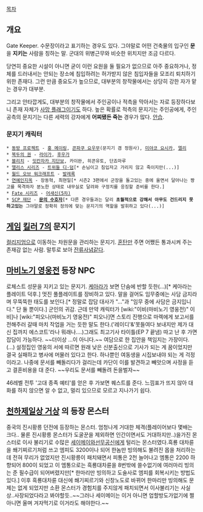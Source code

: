 [[목차]]

== 개요 ==
Gate Keeper. 수문장이라고 표기하는 경우도 있다.
그야말로 어떤 건축물의 입구인 '''문'''을 '''지키는''' 사람을 칭하는 말. 군대의 위병근무와 비슷한 위치지만 조금 다르다.

당연히 중요한 시설이 아니면 굳이 이런 요원을 둘 필요가 없으므로 아주 중요하거나, 정체를 드러내서는 안되는 장소에 침입하려는 허가받지 않은 침입자들을 모조리 퇴치하기 위한 존재다. 그런 만큼 중요도가 높으므로, 대부분의 창작물에서는 상당히 강한 자가 맡는 경우가 대부분.

그리고 안타깝게도, 대부분의 창작물에서 주인공이나 적측을 막아서는 자로 등장하다보니 존재 자체가 [[사망 플래그]]이기도 하다. 높은 확률로 적측의 문지기는 주인공에게, 주인공측의 문지기는 다른 세력의 강자에게 '''어찌됐든 죽는''' 경우가 많다. [[안습]].

=== 문지기 캐릭터 ===
 * [[동방 프로젝트]] - [[홍 메이링]], [[콘파쿠 요우무]](문지기 겸 정원사), [[미야코 요시카]], [[엘리]]
 * [[북두의 권]] - [[라이가]], [[후우가]]
 * [[블리치]] - [[잇칸자카 지단보]], 카이완, 히콘유토, 단죠마루
 * [[앨리스 시리즈]] - [[트위들 디·덤]][* 손님이고 침입자고 가리지 않고 죽이지만(...)]
 * [[월드 오브 워크래프트]] - [[발레록]]
 * [[연예인지옥]] - 장동혁, 최현일[* 시즌2 3편에서 군장을 돌고있는 중에 울면서 달아나는 짱고를 목격하자 분노한 상태로 내무실로 달려와 구정치를 응징할 준비를 한다.]
 * [[Fate 시리즈]] - [[어새신(5차)]]
 * [[SCP 재단]] - '''[[문의 수호자]]'''[* 다른 경우들과는 달리 '''초월적으로 강해서 아무도 건드리지 못하고있는''' 그야말로 정확히 정의에 맞는 문지기의 역할을 발휘하고 있다(...)] 


== [[게임]] [[킬러 7]]의 문지기 ==
[[컬리지엄]]으로 이동하는 차원문을 관리하는 문지기. [[혼탄]]만 주면 어쨌든 통과시켜 주는 존재감 없는 사람. 말투로 보아 [[잔류사념]]같다.

== [[마비노기 영웅전]] 등장 NPC ==
로체스트 성문을 지키고 있는 문지기. [[케아라]]가 보면 단숨에 반할 듯한(…)[* 케아라는 플레이트 덕후.] 멋진 풀플레이트를 장비하고 있다. 말을 걸어도 임무중에는 사담 금지라며 무뚝뚝한 태도를 보인다.[* 정말로 잡담 대사가 "…"과 "임무 중에 사담은 금지입니다." 단 둘 뿐이다.] 군인의 귀감. 근데 만약 캐릭터가 [wiki:"이비(마비노기 영웅전)" 이비]나 [wiki:"피오나(마비노기 영웅전)" 피오나]면 스토리 진행으로 마렉에게 보고서를 전해주러 갈때 마치 작업을 거는 듯한 말도 한다.('레이디'&'못들여다 보내지만 제가 대신 집까지 에스코트'라나 뭐래나….)그래도 최고기사 타이틀(EP 7 끝냄) 따고 난 후 가면 잡담이 가능하다. ~~더이상 …이 아니다.~~ 여담으로 한 집안을 책임지는 가장이다.(...) 설정집인 영웅의 서에 따르면 원래 낮은 신분출신으로 기사가 되는 게 꿈이었지만 결국 실패하고 병사에 머물러 있다고 한다. 하나뿐인 여동생을 시집보내야 되는 게 걱정이라고.
나중에 문서를 빼돌리다가 걸리는데 카단이 이를 발견하고 빼앗으며 사정을 듣고 결혼비용을 대 준다.
~~우리도 문서를 빼돌려 돈을벌자~~

46레벨 전투 '고대 종족 예티'를 얻은 후 가보면 퀘스트를 준다. 느낌표가 뜨지 않아 대화를 하지 않으면 알 수 없고, 멀리 있으므로 모르고 지나가기 쉽다.
== [[천하제일상 거상]] 의 등장 몬스터 ==
중국의 진시황릉 던전에 등장하는 몬스터. 엄청나게 거대한 체격(플레이어보다 몇배는 크다.. 물론 진시황릉 몬스터가 도굴꾼을 제외하면 인간이면서도 거대하지만..)을가진 몬스터로 이사 불리기로 수많은 [[세이메이]]와[[선무공신]]에게 털리는 몬스터였다.흑룡 대차륜을 쐐기찌르기처럼 쓰고 엠피도 3200이나 되어 한놈만 빙의해도 불려진 몹을 처리하는데 전혀 무리가 없었지만 진시황릉이 패치돼면서 피통은 2천 늘어나고 엠통은 2200 하향되어 800이 되었고 이 엠통으로는 흑룡대차륜을 8번밖에 쓸수없기에 여러마리 빙의는 준 필수급이 되어버렸지만[* 한마리만 빙의하고 도술사로 엠피를 회복시키는 방법도 있다.] 이후 흑룡대차륜 대신에 쐐기찌르기와 신창노도로 바뀌어 한마리만 빙의해도 문제는 없게 되었지만 소환 몬스터가 경험치를 주지않게 패치되면서 이사불리기는 사실상..사장되었다라고 봐야할듯..~~그러나 세이메이는 이거 아니면 업할방도가없기에 쩔 아니면 울며 겨자먹기로 이거라도 해야한다.~~
